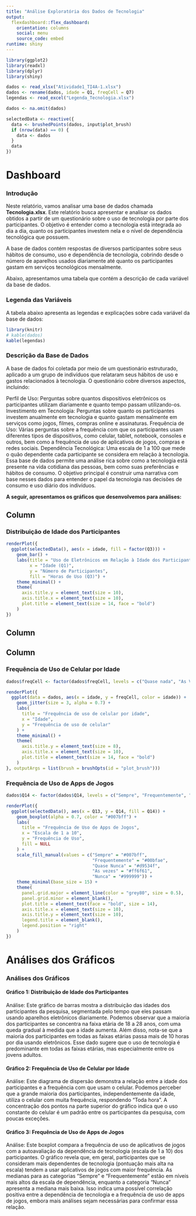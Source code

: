 ```yaml
---
title: "Análise Exploratória dos Dados de Tecnologia"
output: 
  flexdashboard::flex_dashboard:
    orientation: columns
    social: menu
    source_code: embed
runtime: shiny
---
```


```r
library(ggplot2)
library(readxl)
library(dplyr)
library(shiny)

dados <- read_xlsx("Atividade1_TI4A-1.xlsx")
dados <- rename(dados, idade = Q1, freqCell = Q7)
legendas <- read_excel("Legenda_Tecnologia.xlsx")

dados <- na.omit(dados)
```

```r
selectedData <- reactive({
  data <- brushedPoints(dados, input$plot_brush)
  if (nrow(data) == 0) {
    data <- dados  
  }
  data
})
```

Dashboard
=======================================================================

<h3><strong>Introdução</strong></h3>

Neste relatório, vamos analisar uma base de dados chamada <strong>Tecnologia.xlsx</strong>. Este relatório busca apresentar e analisar os dados obtidos a partir de um questionário sobre o uso de tecnologia por parte dos participantes. O objetivo é entender como a tecnologia está integrada ao dia a dia, quanto os participantes investem nela e o nível de dependência tecnológica que possuem. 

A base de dados contém respostas de diversos participantes sobre seus hábitos de consumo, uso e dependência de tecnologia, cobrindo desde o número de aparelhos usados diariamente até quanto os participantes gastam em serviços tecnológicos mensalmente.

Abaixo, apresentamos uma tabela que contém a descrição de cada variável da base de dados.

<h3><strong>Legenda das Variáveis</strong></h3>

A tabela abaixo apresenta as legendas e explicações sobre cada variável da base de dados:

```r
library(knitr)
# kable(dados)
kable(legendas)
```

<h3><strong>Descrição da Base de Dados</strong></h3>

A base de dados foi coletada por meio de um questionário estruturado, aplicado a um grupo de indivíduos que relataram seus hábitos de uso e gastos relacionados à tecnologia. O questionário cobre diversos aspectos, incluindo:

Perfil de Uso: Perguntas sobre quantos dispositivos eletrônicos os participantes utilizam diariamente e quanto tempo passam utilizando-os.
Investimento em Tecnologia: Perguntas sobre quanto os participantes investem anualmente em tecnologia e quanto gastam mensalmente em serviços como jogos, filmes, compras online e assinaturas.
Frequência de Uso: Várias perguntas sobre a frequência com que os participantes usam diferentes tipos de dispositivos, como celular, tablet, notebook, consoles e outros, bem como a frequência de uso de aplicativos de jogos, compras e redes sociais.
Dependência Tecnológica: Uma escala de 1 a 100 que mede o quão dependente cada participante se considera em relação à tecnologia.
Essa base de dados permite uma análise rica sobre como a tecnologia está presente na vida cotidiana das pessoas, bem como suas preferências e hábitos de consumo. O objetivo principal é construir uma narrativa com base nesses dados para entender o papel da tecnologia nas decisões de consumo e uso diário dos indivíduos.

<strong>A seguir, apresentamos os gráficos que desenvolvemos para análises: </strong>

Column {data-height=800, data-width=300}
-----------------------------------------------------------------------

<h3><strong>Distribuição de Idade dos Participantes</strong></h3>

```r
renderPlot({
  ggplot(selectedData(), aes(x = idade, fill = factor(Q3))) + 
    geom_bar() + 
    labs(title = "Uso de Eletrônicos em Relação à Idade dos Participantes", 
         x = "Idade (Q1)", 
         y = "Número de Participantes",
         fill = "Horas de Uso (Q3)") +
    theme_minimal() +
    theme(
      axis.title.y = element_text(size = 10),
      axis.title.x = element_text(size = 10),
      plot.title = element_text(size = 14, face = "bold")
    )
})
```

Column {data-height=800, data-width=5}
-----------------------------------------------------------------------

Column {data-height=800, data-width=300}
-----------------------------------------------------------------------
<h3><strong>Frequência de Uso de Celular por Idade</strong></h3>

```r
dados$freqCell <- factor(dados$freqCell, levels = c("Quase nada", "As Vezes", "Com uma certa frequência", "Toda hora"))

renderPlot({
  ggplot(data = dados, aes(x = idade, y = freqCell, color = idade)) + 
    geom_jitter(size = 3, alpha = 0.7) + 
    labs(
      title = "Frequência de uso de celular por idade",
      x = "Idade",
      y = "Frequência de uso de celular"
    ) +
    theme_minimal() +
    theme(
      axis.title.y = element_text(size = 8),
      axis.title.x = element_text(size = 10),
      plot.title = element_text(size = 14, face = "bold")
    )
}, outputArgs = list(brush = brushOpts(id = "plot_brush")))
```

<h3><strong>Frequência de Uso de Apps de Jogos</strong></h3>

```r
dados$Q14 <- factor(dados$Q14, levels = c("Sempre", "Frequentemente", "As vezes", "Quase Nunca", "Nunca"))

renderPlot({
  ggplot(selectedData(), aes(x = Q13, y = Q14, fill = Q14)) +
    geom_boxplot(alpha = 0.7, color = "#007bff") +
    labs(
      title = "Frequência de Uso de Apps de Jogos", 
      x = "Escala de 1 a 10",
      y = "Frequência de Uso",
      fill = NULL 
    ) +
    scale_fill_manual(values = c("Sempre" = "#007bff", 
                                 "Frequentemente" = "#00bfae", 
                                 "Quase Nunca" = "#d9534f", 
                                 "As vezes" = "#ff6f61", 
                                 "Nunca" = "#999999")) +
    theme_minimal(base_size = 15) + 
    theme(
      panel.grid.major = element_line(color = "grey80", size = 0.5),  
      panel.grid.minor = element_blank(),  
      plot.title = element_text(face = "bold", size = 14),        
      axis.title.x = element_text(size = 10),
      axis.title.y = element_text(size = 10),
      legend.title = element_blank(),
      legend.position = "right"
    )
})
```


Análises dos Gráficos
=======================================================================

<h3><strong>Análises dos Gráficos</strong></h3>

<h4><strong>Gráfico 1: Distribuição de Idade dos Participantes</strong></h4>

Análise: Este gráfico de barras mostra a distribuição das idades dos participantes da pesquisa, segmentada pelo tempo que eles passam usando aparelhos eletrônicos diariamente. Podemos observar que a maioria dos participantes se concentra na faixa etária de 18 a 28 anos, com uma queda gradual à medida que a idade aumenta. Além disso, nota-se que a maioria dos participantes em todas as faixas etárias passa mais de 10 horas por dia usando eletrônicos. Esse dado sugere que o uso de tecnologia é predominante em todas as faixas etárias, mas especialmente entre os jovens adultos.

<h4><strong>Gráfico 2: Frequência de Uso de Celular por Idade</strong></h4>

Análise: Este diagrama de dispersão demonstra a relação entre a idade dos participantes e a frequência com que usam o celular. Podemos perceber que a grande maioria dos participantes, independentemente da idade, utiliza o celular com muita frequência, respondendo "Toda hora". A concentração dos pontos na parte superior do gráfico indica que o uso constante do celular é um padrão entre os participantes da pesquisa, com poucas exceções.

<h4><strong>Gráfico 3: Frequência de Uso de Apps de Jogos</strong></h4>

Análise: Este boxplot compara a frequência de uso de aplicativos de jogos com a autoavaliação da dependência de tecnologia (escala de 1 a 10) dos participantes. O gráfico revela que, em geral, participantes que se consideram mais dependentes de tecnologia (pontuação mais alta na escala) tendem a usar aplicativos de jogos com maior frequência. As medianas para as categorias "Sempre" e "Frequentemente" estão em níveis mais altos da escala de dependência, enquanto a categoria "Nunca" apresenta a mediana mais baixa. Isso indica uma possível correlação positiva entre a dependência de tecnologia e a frequência de uso de apps de jogos, embora mais análises sejam necessárias para confirmar essa relação.
